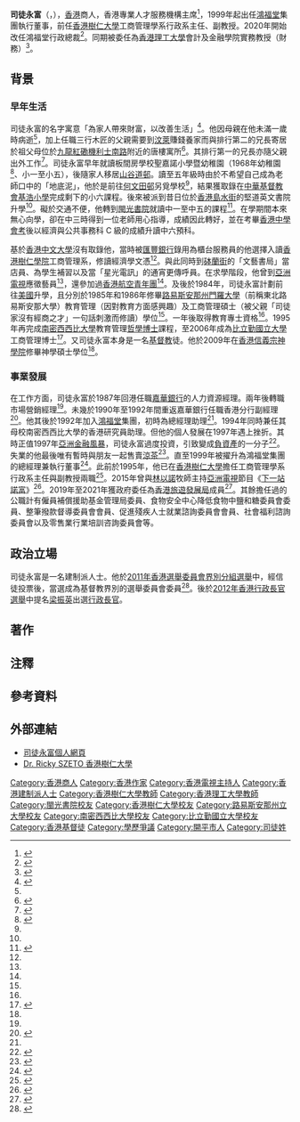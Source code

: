 {{Infobox person
| name          = 司徒永富<br>Ricky Szeto Wing Fu
| image         = 
| birth_date    = {{birth year and age|1962}}<ref>{{cite web |url=http://file.finance.sina.com.cn/hkdata98/hk/hk_realtime_announcement/news/20190423/003470204-0.PDF |title=2018年報 |last= |first= |date=2019-08-01 |website= |publisher=鴻福堂集團 |access-date=2020-06-13 |quote= |archive-date=2019-08-01 |archive-url=https://web.archive.org/web/20190801115050/http://file.finance.sina.com.cn/hkdata98/hk/hk_realtime_announcement/news/20190423/003470204-0.PDF |dead-url=no }}</ref>
| birth_place   = 
| death_date    = 
| death_place   = 
| nationality   = 
| ancestor      = [[廣東省|廣東省]][[開平市|開平市]]<ref name="司徒永富——開門的勇者：轉出人生新篇章">{{cite web |url=http://www.rickyszeto.com/?q=content/%E6%88%90%E5%A0%B1%E5%8F%B8%E5%BE%92%E6%B0%B8%E5%AF%8C%E5%B0%88%E8%A8%AA-%E9%A1%8C%EF%BC%9A%E5%8F%B8%E5%BE%92%E6%B0%B8%E5%AF%8C%E2%80%94%E2%80%94%E9%96%8B%E9%96%80%E7%9A%84%E5%8B%87%E8%80%85%EF%BC%9A%E8%BD%89%E5%87%BA%E4%BA%BA%E7%94%9F%E6%96%B0%E7%AF%87%E7%AB%A0 |title=司徒永富——開門的勇者：轉出人生新篇章 |last= |first= |date=2011 |website= |publisher=成報 |access-date=2020-06-13 |quote= |archive-date=2020-06-13 |archive-url=https://web.archive.org/web/20200613093733/http://www.rickyszeto.com/?q=content%2F%E6%88%90%E5%A0%B1%E5%8F%B8%E5%BE%92%E6%B0%B8%E5%AF%8C%E5%B0%88%E8%A8%AA-%E9%A1%8C%EF%BC%9A%E5%8F%B8%E5%BE%92%E6%B0%B8%E5%AF%8C%E2%80%94%E2%80%94%E9%96%8B%E9%96%80%E7%9A%84%E5%8B%87%E8%80%85%EF%BC%9A%E8%BD%89%E5%87%BA%E4%BA%BA%E7%94%9F%E6%96%B0%E7%AF%87%E7%AB%A0 |dead-url=no }}</ref>
| other_names   = 
| education     = {{ubl|[[香港樹仁學院|香港樹仁學院]]經濟學文憑|[[路易斯安那州門羅大學|路易斯安那州門羅大學]]教育管理碩士|[[路易斯安那州門羅大學|路易斯安那州門羅大學]]工商管理碩士|[[香港信義宗神學院|香港信義宗神學院]]神學碩士|[[南密西西比大學|南密西西比大學]]教育管理博士|[[比立勤國立大學|比立勤國立大學]]工商管理博士<ref>{{cite news | title=醜聞兩菲律賓大學受歡迎，仁大教授、名校校長、治暗瘡Jackeline是校友 | url=https://hk.news.appledaily.com/local/daily/article/20151113/19371128 | format= | publisher=香港蘋果日報 | date=2015-11-13 | accessdate=2020-06-13 | quote= | archive-date=2020-05-02 | archive-url=https://web.archive.org/web/20200502152807/https://hk.news.appledaily.com/local/daily/article/20151113/19371128 | dead-url=no }}</ref>}}
| alma_mater    = {{ubl|聖嘉諾小學|中華基督教會基浩小學|[[閩光書院|閩光書院]]}}
| occupation    = 商人
| years_active  = 1987年至今
| spouse        = 
| children      = 兒子：司徒力峰<ref name="【福音盛會】風光背後是辛酸 司徒永富、葉家寶對談人生">{{cite web |url= |title=【福音盛會】風光背後是辛酸 司徒永富、葉家寶對談人生 |last= |first= |date=2017-12-08|website= |publisher=基督日報 |access-date=2020-06-13|quote=}}</ref><br>（{{birth year and age|2002}}{{noteTag|name=守下留情2|關於司徒永富兒子歲數和在海外升學經過的資料出自香港電台第一台廣播節目《守下留情》於2020年6月18日播出的訪問。}}）
| relatives     = 
| religion      = [[基督教|基督教]]<ref name="【福音盛會】風光背後是辛酸 司徒永富、葉家寶對談人生" />
}}

'''司徒永富'''（{{lang-en|Ricky Szeto Wing Fu}}，{{bd|1962年}}），[[香港|香港]]商人，香港專業人才服務機構主席<ref>{{Cite web |url=https://hkpes.com/member/%e5%8f%b8%e5%be%92%e6%b0%b8%e5%af%8c/ |title=司徒永富博士 - HKPES |access-date=2021-10-15 |archive-date=2021-06-17 |archive-url=https://web.archive.org/web/20210617075531/https://www.hkpes.com/member/%E5%8F%B8%E5%BE%92%E6%B0%B8%E5%AF%8C/ |dead-url=no }}</ref>，1999年起出任[[鴻福堂|鴻福堂]]集團執行董事，前任[[香港樹仁大學|香港樹仁大學]]工商管理學系行政系主任、副教授。2020年開始改任鴻福堂行政總裁<ref>{{cite news | title=鴻福堂(01446)：司徒永富職銜改為行政總裁 | url=https://www.quamnet.com/post/B93jbJq8YMvXdqKP0O8LA | format= | publisher=華富財經 | date=2020-03-31 | accessdate=2020-06-13 | quote= | archive-date=2020-09-05 | archive-url=https://web.archive.org/web/20200905123548/https://www.quamnet.com/post/B93jbJq8YMvXdqKP0O8LA | dead-url=no }}</ref>。同期被委任為[[香港理工大學|香港理工大學]]會計及金融學院實務教授（財務）<ref>{{cite web |url=https://www1.hkexnews.hk/listedco/listconews/sehk/2020/0424/2020042401258_c.pdf |title=董事資料變動 |last= |first= |date=2020 |website= |publisher=鴻福堂集團 |access-date=2020-06-13 |quote= |archive-date=2020-06-13 |archive-url=https://web.archive.org/web/20200613093725/https://www1.hkexnews.hk/listedco/listconews/sehk/2020/0424/2020042401258_c.pdf |dead-url=no }}</ref>。

==背景==
===早年生活===
司徒永富的名字寓意「為家人帶來財富，以改善生活」<ref>{{cite web |url=https://cchchk.org/%E6%96%87%E7%AB%A0/%E5%BF%83%E9%9D%88/%E4%BA%BA%E7%89%A9%E8%A6%8B%E8%AD%89/%E5%8F%B8%E5%BE%92%E6%B0%B8%E5%AF%8C%EF%BC%9A%E7%88%B6%E8%A6%AA%E7%9A%84%E5%BD%B1%E9%9F%BF/ |title=司徒永富：父親的影響 |last= |first= |date=2020-05-30 |website= |publisher=號角月報 |access-date=2020-06-13 |quote= |archive-date=2020-06-13 |archive-url=https://web.archive.org/web/20200613093724/https://cchchk.org/%E6%96%87%E7%AB%A0/%E5%BF%83%E9%9D%88/%E4%BA%BA%E7%89%A9%E8%A6%8B%E8%AD%89/%E5%8F%B8%E5%BE%92%E6%B0%B8%E5%AF%8C%EF%BC%9A%E7%88%B6%E8%A6%AA%E7%9A%84%E5%BD%B1%E9%9F%BF/ |dead-url=no }}</ref>。他因母親在他未滿一歲時病逝<ref name="司徒永富——開門的勇者：轉出人生新篇章" />，加上任職三行木匠的父親需要到[[汶萊|汶萊]]賺錢養家而與排行第二的兄長寄居於祖父母位於[[九龍|九龍]][[紅磡|紅磡]][[機利士路|機利士南路]]附近的唐樓寓所<ref name="活躍學界商界 暢論成功失敗 司徒永富獨特見解">{{cite news | title=活躍學界商界 暢論成功失敗 司徒永富獨特見解 | url=https://web.archive.org/web/20151117041931/http://www.singpao.com/xw/gat/201211/t20121127_404252.html | format= | publisher=成報 | date=2012-11-27 | accessdate=2019-08-01|quote= }}</ref>{{noteTag|name=守下留情|關於司徒永富成長地的資料出自香港電台第一台廣播節目《守下留情》於2020年6月15日播出的訪問。}}。其排行第一的兄長亦隨父親出外工作<ref>{{cite news | title=Sun世代：街童博士為涼茶創新路 | url=http://the-sun.on.cc/cnt/news/20110408/00410_031.html | format= | publisher=太陽報 | date=2011-04-08 | accessdate=2020-06-13 | quote= | archive-date=2011-09-21 | archive-url=https://web.archive.org/web/20110921023943/http://the-sun.on.cc/cnt/news/20110408/00410_031.html | dead-url=no }}</ref>。司徒永富早年就讀板間房學校聖嘉諾小學暨幼稚園（1968年幼稚園<ref>{{cite news |title=六間學校畢業典禮 |url=https://mmis.hkpl.gov.hk/coverpage/-/coverpage/view?_coverpage_WAR_mmisportalportlet_hsf=%E7%95%A2%E6%A5%AD%E5%85%B8%E7%A6%AE&p_r_p_-1078056564_c=QF757YsWv5%2BakvA8rFW5EvUkXpu%2Bo0uJ&_coverpage_WAR_mmisportalportlet_o=150&_coverpage_WAR_mmisportalportlet_actual_q=%28%20verbatim_dc.collection%3A%28%22Old%5C%20HK%5C%20Newspapers%22%29%20%29%20AND+%28%20%28%20allTermsMandatory%3A%28true%29%20OR+all_dc.title%3A%28%E7%95%A2%E6%A5%AD%E5%85%B8%E7%A6%AE%29%20OR+all_dc.creator%3A%28%E7%95%A2%E6%A5%AD%E5%85%B8%E7%A6%AE%29%20OR+all_dc.contributor%3A%28%E7%95%A2%E6%A5%AD%E5%85%B8%E7%A6%AE%29%20OR+all_dc.subject%3A%28%E7%95%A2%E6%A5%AD%E5%85%B8%E7%A6%AE%29%20OR+fulltext%3A%28%E7%95%A2%E6%A5%AD%E5%85%B8%E7%A6%AE%29%20OR+all_dc.description%3A%28%E7%95%A2%E6%A5%AD%E5%85%B8%E7%A6%AE%29%20%29%20%29&_coverpage_WAR_mmisportalportlet_sort_field=dc.publicationdate_bsort&_coverpage_WAR_mmisportalportlet_sort_order=desc&_coverpage_WAR_mmisportalportlet_filter=dc.publicationdate_dt%3A%5B1960-01-01T00%3A00%3A00Z+TO+1969-12-31T15%3A59%3A59Z%5D |page=15 |language= |publisher=華僑日報 | date=1968-07-22 |accessdate=2022-03-31 |quote= }}</ref>、小一至小五），後隨家人移居[[山谷道邨|山谷道邨]]{{noteTag|name=守下留情}}。讀至五年級時由於不希望自己成為老師口中的「地底泥」，他於是前往[[何文田邨|何文田邨]]另覓學校<ref name="活躍學界商界 暢論成功失敗 司徒永富獨特見解" />，結果獲取錄在[[中華基督教會基浩小學|中華基督教會基浩小學]]完成剩下的小六課程。後來被派到昔日位於[[香港島|香港島]][[水街|水街]]的堅道英文書院升學<ref name="活躍學界商界 暢論成功失敗 司徒永富獨特見解" />。礙於交通不便，他轉到[[閩光書院|閩光書院]]就讀中一至中五的課程<ref>{{cite web |url=http://paper.wenweipo.com/2017/12/26/OT1712260008.htm |title=【淑梅足跡】Boxing Day一起努力吧﹗ |last= |first= |date=2017-12-26 |website= |publisher=香港文匯報 |access-date=2020-06-13 |quote= |archive-date=2018-02-27 |archive-url=https://web.archive.org/web/20180227063345/http://paper.wenweipo.com/2017/12/26/OT1712260008.htm |dead-url=no }}</ref>。在學期間本來無心向學，卻在中三時得到一位老師用心指導，成績因此轉好，並在考畢[[香港中學會考|香港中學會考]]後以經濟與公共事務科 C 級的成績升讀中六預科{{noteTag|name=守下留情1|關於司徒永富求學經過的資料出自香港電台第一台廣播節目《守下留情》於2020年6月17日播出的訪問。}}。

基於[[香港中文大學|香港中文大學]]沒有取錄他，當時被[[匯豐銀行|匯豐銀行]]錄用為櫃台服務員的他選擇入讀[[香港樹仁學院|香港樹仁學院]]工商管理系，修讀經濟學文憑{{noteTag|name=守下留情1}}<ref name="活躍學界商界 暢論成功失敗 司徒永富獨特見解" />。與此同時到[[砵蘭街|砵蘭街]]的「文藝書局」當店員、為學生補習以及當「星光電訊」的通宵更傳呼員{{noteTag|name=守下留情1}}。在求學階段，他曾到[[亞洲電視|亞洲電視]]應徵藝員<ref name="【福音盛會】風光背後是辛酸 司徒永富、葉家寶對談人生" />，還參加過[[香港航空青年團|香港航空青年團]]<ref name="【福音盛會】風光背後是辛酸 司徒永富、葉家寶對談人生" />。及後於1984年，司徒永富計劃前往[[美國|美國]]升學，且分別於1985年和1986年修畢[[路易斯安那州門羅大學|路易斯安那州門羅大學]]（前稱東北路易斯安那大學）教育管理（因對教育方面感興趣）及工商管理碩士（被父親「司徒家沒有經商之才」一句話刺激而修讀）學位<ref name="活躍學界商界 暢論成功失敗 司徒永富獨特見解" />{{noteTag|name=守下留情2}}。一年後取得教育專士資格<ref name="活躍學界商界 暢論成功失敗 司徒永富獨特見解" />。1995年再完成[[南密西西比大學|南密西西比大學]]教育管理[[哲學博士|哲學博士]]課程，至2006年成為[[比立勤國立大學|比立勤國立大學]]工商管理博士<ref>{{cite web |url=https://www1.hkexnews.hk/listedco/listconews/sehk/2015/0428/ltn201504281797_c.pdf |title=2014年報 |last= |first= |date=2014 |website= |publisher=鴻福堂集團 |access-date=2020-06-13 |quote= |archive-date=2020-06-13 |archive-url=https://web.archive.org/web/20200613093817/https://www1.hkexnews.hk/listedco/listconews/sehk/2015/0428/ltn201504281797_c.pdf |dead-url=no }}</ref>。又司徒永富本身是一名[[基督教|基督教]]徒。他於2009年在[[香港信義宗神學院|香港信義宗神學院]]修畢神學碩士學位<ref name="活躍學界商界 暢論成功失敗 司徒永富獨特見解" />。

===事業發展===
在工作方面，司徒永富於1987年回港任職[[中信嘉華銀行|嘉華銀行]]的人力資源經理。兩年後轉職市場營銷經理<ref name="活躍學界商界 暢論成功失敗 司徒永富獨特見解" />。未幾於1990年至1992年間重返嘉華銀行任職香港分行副經理<ref>{{cite web |url=http://pdf.dfcfw.com/pdf/H2_AN201604270014569722_1.pdf |title=發行股份及購回股份的一般授權及重選退任董事及股東週年大會通告 |last= |first= |date=2016 |website= |publisher=鴻福堂集團 |access-date=2020-06-13 |quote= |archive-date=2020-06-13 |archive-url=https://web.archive.org/web/20200613093724/http://pdf.dfcfw.com/pdf/H2_AN201604270014569722_1.pdf |dead-url=no }}</ref>。他其後於1992年加入[[鴻福堂|鴻福堂]]集團，初時為總經理助理<ref name="活躍學界商界 暢論成功失敗 司徒永富獨特見解" />。1994年同時兼任其母校南密西西比大學的香港研究員助理。但他的個人發展在1997年遇上挫折。其時正值1997年[[亞洲金融風暴|亞洲金融風暴]]，司徒永富過度投資，引致變成[[負資產|負資產]]的一分子<ref>{{cite news | title=鴻福堂執行董事司徒永富生命見證（上） | url=http://www.gospelherald.com.hk/news/min_1017.htm | format= | publisher=基督日報 | date=2006-09-28 | accessdate=2020-06-13 | quote= | archive-date=2020-06-13 | archive-url=https://web.archive.org/web/20200613093723/http://www.gospelherald.com.hk/news/min_1017.htm | dead-url=no }}</ref>。失業的他最後唯有暫時與朋友一起售賣[[涼茶|涼茶]]<ref>{{cite news | title=城中鏡：司徒永富創業有法 | url=http://the-sun.on.cc/cnt/news/20150528/00410_001.html | format= | publisher=太陽報 | date=2015-05-28 | accessdate=2020-06-13 | quote= | archive-date=2015-06-02 | archive-url=https://web.archive.org/web/20150602125737/http://the-sun.on.cc/cnt/news/20150528/00410_001.html | dead-url=no }}</ref>。直至1999年被擢升為鴻福堂集團的總經理兼執行董事<ref>{{cite web |url=http://www1.hkej.com/dailynews/articlePrint/id/737117 |title=「長毛」大學教授兼CEO司徒永富打響鴻福堂品牌 |last= |first= |date=2014-07-14 |website= |publisher=信報 |access-date=2020-06-13 |quote= |archive-date=2020-06-13 |archive-url=https://web.archive.org/web/20200613093731/http://www1.hkej.com/dailynews/articlePrint/id/737117 |dead-url=no }}</ref>。此前於1995年，他已在[[香港樹仁大學|香港樹仁大學]]擔任工商管理學系行政系主任與副教授兩職<ref>{{cite web |url=https://www.hksyu.edu/oral_history/vclip.php?id=05 |title=由失敗到冒出頭來 ─ 司徒永富教授的第二次機會 |last= |first= |date=2016 |website= |publisher=香港樹仁大學 |access-date=2020-06-13 |quote= |archive-date=2020-06-13 |archive-url=https://web.archive.org/web/20200613093725/https://www.hksyu.edu/oral_history/vclip.php?id=05 |dead-url=no }}</ref>。2015年曾與[[林以諾|林以諾]]牧師主持[[亞洲電視|亞洲電視]]節目《[[下一站諾富|下一站諾富]]》<ref>{{cite web |url=https://www.weibo.com/1718470183/CcYhrnfPQ?refer_flag=1001030103_&type=comment |title=今晚十時，亞洲電視本港台，由林以諾、司徒永富主持"下一站諾富" 一個啟迪心靈的節目。 |last= |first= |date=2015-04-12 |website= |publisher=林以諾牧師_博士 @微博 |access-date=2020-06-15 |quote= |archive-date=2020-06-15 |archive-url=https://web.archive.org/web/20200615132217/https://www.weibo.com/1718470183/CcYhrnfPQ?refer_flag=1001030103_&type=comment |dead-url=no }}</ref>。2019年至2021年獲政府委任為[[香港旅遊發展局|香港旅遊發展局]]成員<ref>{{cite news | title=政府公布委任香港旅遊發展局成員 | url=https://www.info.gov.hk/gia/general/201910/25/P2019102500207.htm | format= | publisher=政府新聞處 | date=2019-10-25 | accessdate=2020-06-13 | quote= | archive-date=2019-11-17 | archive-url=https://web.archive.org/web/20191117201024/https://www.info.gov.hk/gia/general/201910/25/P2019102500207.htm | dead-url=no }}</ref>。其餘擔任過的公職計有僱員補償援助基金管理局委員、食物安全中心降低食物中鹽和糖委員會委員、整筆撥款督導委員會會員、促進殘疾人士就業諮詢委員會會員、社會福利諮詢委員會以及零售業行業培訓咨詢委員會等。

==政治立場==
司徒永富是一名建制派人士。他於[[2011年香港選舉委員會界別分組選舉|2011年香港選舉委員會界別分組選舉]]中，經信徒投票後，當選成為基督教界別的選舉委員會委員<ref>{{cite news | title=無需進行投票的選舉委員會界別分組／小組所產生的選舉委員 | url=https://www.info.gov.hk/gia/general/201112/12/P201112120304.htm | format= | publisher=政府新聞處 | date=2011-12-12 | accessdate=2020-06-13 | quote= | archive-date=2019-09-02 | archive-url=https://web.archive.org/web/20190902042414/https://www.info.gov.hk/gia/general/201112/12/P201112120304.htm | dead-url=no }}</ref>。後於[[2012年香港行政長官選舉|2012年香港行政長官選舉]]中提名[[梁振英|梁振英]]出選[[行政長官|行政長官]]。

==著作==
{{columns-list|2|
*待考：《創新管理》（英文版）
*2001年：《企業風險管理》 ISBN 9789620763014
*2005年：《笑傲職場》 ISBN 9789622086395
*2006年：《企業管治——原則與商德》 ISBN 9789628780976
*2008年：《從永富到永富．做個聰明的生命投資者》 ISBN 9789628998166
*2008年：《卓越管理學》 ISBN 9789628919932
*2010年：《營商有道－－企業管治新思維》 ISBN 9789881837479
*2010年：《老闆要的不是牛》 ISBN 9787300131245
*2012年：《當老闆遇上草莓族》 ISBN 9789881612342
*2012年：《職場解決─12 案件重組》 ISBN 9789622449473
*2012年：《縱橫職場秘笈》 ISBN 9789623803175
*2013年：《為甚麼不能》 ISBN 9789881585363
*2013年：《唔緊要-心中有富的人生智慧》 ISBN 9789888156498
*2013年：《職場達人》 ISBN 9789866927263
*2014年：《成長，學不完的生命功課》 ISBN 9789624574821
*2015年：《拆解職場困局27招》 ISBN 9789882163911
*2015年：《老闆要的不是牛》（最新增訂版）ISBN 9789888292813
*2015年：《好好休息》 ISBN 9789888249930
*2016年：《教曉員工高飛──風箏管理學的5P魔法》 ISBN 9789888292912
*2018年：《樂活職場》 ISBN 9789623804011
}}

==注釋==
{{noteFoot}}

==參考資料==
{{reflist|2}}

==外部連結==
*[http://www.rickyszeto.com/ 司徒永富個人網頁]{{Wayback|url=http://www.rickyszeto.com/ |date=20160308142151 }}
*[http://www.hksyu.edu/ba/index.php/about_us/staff_des/id/64.html Dr. Ricky SZETO 香港樹仁大學]{{Wayback|url=http://www.hksyu.edu/ba/index.php/about_us/staff_des/id/64.html |date=20160523100237 }}

[[Category:香港商人|Category:香港商人]]
[[Category:香港作家|Category:香港作家]]
[[Category:香港電視主持人|Category:香港電視主持人]]
[[Category:香港建制派人士|Category:香港建制派人士]]
[[Category:香港樹仁大學教師|Category:香港樹仁大學教師]]
[[Category:香港理工大學教師|Category:香港理工大學教師]]
[[Category:閩光書院校友|Category:閩光書院校友]]
[[Category:香港樹仁大學校友|Category:香港樹仁大學校友]]
[[Category:路易斯安那州立大學校友|Category:路易斯安那州立大學校友]]
[[Category:南密西西比大學校友|Category:南密西西比大學校友]]
[[Category:比立勤國立大學校友|Category:比立勤國立大學校友]]
[[Category:香港基督徒|Category:香港基督徒]]
[[Category:學歷爭議|Category:學歷爭議]]
[[Category:開平市人|Category:開平市人]]
[[Category:司徒姓|Category:司徒姓]]